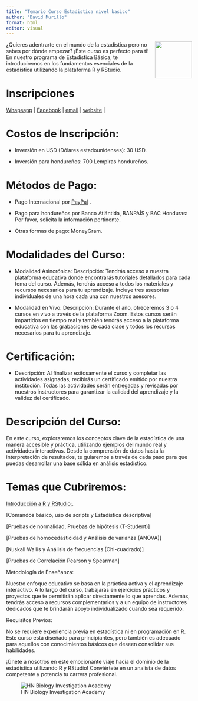 ---
title: "Temario Curso Estadistica nivel basico"
author: "David Murillo"
format: html
editor: visual
---

<img src="HN Cursos publicidad/HN Biology Inv Circle.jpg" align="right" alt="" width="100" /> 

¿Quieres adentrarte en el mundo de la estadística pero no sabes por dónde empezar? ¡Este curso es perfecto para ti! En nuestro programa de Estadística Básica, te introduciremos en los fundamentos esenciales de la estadística utilizando la plataforma R y RStudio.

# Inscripciones

<!-- Start Badges -->

| [Whapsapp](http://wa.me/+50499549551) |  [Facebook](https://www.facebook.com/Hn.Biology.Investigation?mibextid=ZbWKwL) |  [email](admi@hnbiology.org) |  [website](https://www.hnbiology.org/) |


<!-- End Badges -->

# Costos de Inscripción:

-  Inversión en USD (Dólares estadounidenses): 30 USD.

-  Inversión para hondureños: 700 Lempiras hondureños.

# Métodos de Pago:

-  Pago Internacional por [PayPal](https://www.paypal.com/paypalme/hnbiologyinv) .

-  Pago para hondureños por Banco Atlántida, BANPAÍS y BAC Honduras: Por favor, solicita la información pertinente.

-  Otras formas de pago: MoneyGram.
 
# Modalidades del Curso:

-  Modalidad Asincrónica:
Descripción: Tendrás acceso a nuestra plataforma educativa donde encontrarás tutoriales detallados para cada tema del curso. Además, tendrás acceso a todos los materiales y recursos necesarios para tu aprendizaje. Incluye tres asesorías individuales de una hora cada una con nuestros asesores.

-  Modalidad en Vivo:
Descripción: Durante el año, ofreceremos 3 o 4 cursos en vivo a través de la plataforma Zoom. Estos cursos serán impartidos en tiempo real y también tendrás acceso a la plataforma educativa con las grabaciones de cada clase y todos los recursos necesarios para tu aprendizaje.

# Certificación:

- Descripción: Al finalizar exitosamente el curso y completar las actividades asignadas, recibirás un certificado emitido por nuestra institución. Todas las actividades serán entregadas y revisadas por nuestros instructores para garantizar la calidad del aprendizaje y la validez del certificado.


# Descripción del Curso:

En este curso, exploraremos los conceptos clave de la estadística de una manera accesible y práctica, utilizando ejemplos del mundo real y actividades interactivas. Desde la comprensión de datos hasta la interpretación de resultados, te guiaremos a través de cada paso para que puedas desarrollar una base sólida en análisis estadístico.

# Temas que Cubriremos:

[Introducción a R y RStudio:](Introduccion.html).

[Comandos básico, uso de scripts y Estadística descriptiva]

[Pruebas de normalidad, Pruebas de hipótesis (T-Student)]

[Pruebas de homocedasticidad y Análisis de varianza (ANOVA)]

[Kuskall Wallis y Análisis de frecuencias (Chi-cuadrado)]

[Pruebas de Correlación Pearson y Spearman]


Metodología de Enseñanza:

Nuestro enfoque educativo se basa en la práctica activa y el aprendizaje interactivo. A lo largo del curso, trabajarás en ejercicios prácticos y proyectos que te permitirán aplicar directamente lo que aprendas. Además, tendrás acceso a recursos complementarios y a un equipo de instructores dedicados que te brindarán apoyo individualizado cuando sea requerido.

Requisitos Previos:

No se requiere experiencia previa en estadística ni en programación en R. Este curso está diseñado para principiantes, pero también es adecuado para aquellos con conocimientos básicos que deseen consolidar sus habilidades.

¡Únete a nosotros en este emocionante viaje hacia el dominio de la estadística utilizando R y RStudio! Conviértete en un analista de datos competente y potencia tu carrera profesional.

![HN Biology Investigation Academy](HN Cursos publicidad/HN Biology Inv large.jpg)

